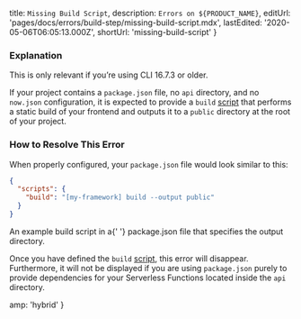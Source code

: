 
  title: `Missing Build Script`,
  description: `Errors on ${PRODUCT_NAME}`,
  editUrl: 'pages/docs/errors/build-step/missing-build-script.mdx',
  lastEdited: '2020-05-06T06:05:13.000Z',
  shortUrl: 'missing-build-script'
}

### Explanation

<Note>
  This is only relevant if you’re using <ProductShortName /> CLI 16.7.3 or
  older.
</Note>

If your project contains a `package.json` file, no `api` directory, and no `now.json` configuration, it is expected to provide a `build` [script](https://docs.npmjs.com/misc/scripts) that performs a static build of your frontend and outputs it to a `public` directory at the root of your project.

### How to Resolve This Error

When properly configured, your `package.json` file would look similar to this:

```json
{
  "scripts": {
    "build": "[my-framework] build --output public"
  }
}
```

<Caption>
  An example <InlineCode>build</InlineCode> script in a{' '}
  <InlineCode>package.json</InlineCode> file that specifies the output
  directory.
</Caption>

Once you have defined the `build` [script](https://docs.npmjs.com/misc/scripts), this error will disappear. Furthermore, it will not be displayed if you are using `package.json` purely to provide dependencies for your Serverless Functions located inside the `api` directory.


  amp: 'hybrid'
}
